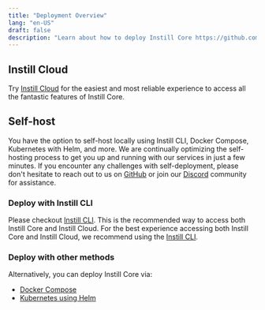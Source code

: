 ```yaml
---
title: "Deployment Overview"
lang: "en-US"
draft: false
description: "Learn about how to deploy Instill Core https://github.com/instill-ai/core"
---
```


## Instill Cloud

Try [Instill Cloud](https://console.instill.tech/?utm_source=documentation) for the easiest and most reliable experience to access all the fantastic features of Instill Core.

## Self-host

You have the option to self-host locally using Instill CLI, Docker Compose, Kubernetes with Helm, and more.
We are continually optimizing the self-hosting process to get you up and running with our services in just a few minutes.
If you encounter any challenges with self-deployment, please don't hesitate to reach out to us on [GitHub](https://github.com/instill-ai/community/issues/new/choose) or join our [Discord](https://discord.gg/sevxWsqpGh) community for assistance.

### Deploy with Instill CLI

Please checkout [Instill CLI](/docs/cli). This is the recommended way to access both Instill Core and Instill Cloud.
For the best experience accessing both Instill Core and Instill Cloud, we recommend using the [Instill CLI](/docs/cli).

### Deploy with other methods

Alternatively, you can deploy Instill Core via:

- [Docker Compose](docker-compose)
- [Kubernetes using Helm](kubernetes-using-helm)
